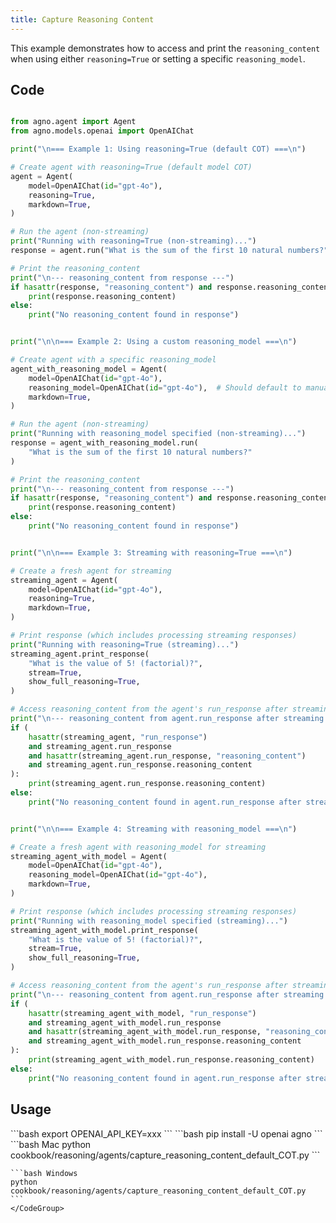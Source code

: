```yaml
---
title: Capture Reasoning Content
---
```


This example demonstrates how to access and print the `reasoning_content`
when using either `reasoning=True` or setting a specific `reasoning_model`.
## Code

```python cookbook/reasoning/agents/capture_reasoning_content_default_COT.py

from agno.agent import Agent
from agno.models.openai import OpenAIChat

print("\n=== Example 1: Using reasoning=True (default COT) ===\n")

# Create agent with reasoning=True (default model COT)
agent = Agent(
    model=OpenAIChat(id="gpt-4o"),
    reasoning=True,
    markdown=True,
)

# Run the agent (non-streaming)
print("Running with reasoning=True (non-streaming)...")
response = agent.run("What is the sum of the first 10 natural numbers?")

# Print the reasoning_content
print("\n--- reasoning_content from response ---")
if hasattr(response, "reasoning_content") and response.reasoning_content:
    print(response.reasoning_content)
else:
    print("No reasoning_content found in response")


print("\n\n=== Example 2: Using a custom reasoning_model ===\n")

# Create agent with a specific reasoning_model
agent_with_reasoning_model = Agent(
    model=OpenAIChat(id="gpt-4o"),
    reasoning_model=OpenAIChat(id="gpt-4o"),  # Should default to manual COT
    markdown=True,
)

# Run the agent (non-streaming)
print("Running with reasoning_model specified (non-streaming)...")
response = agent_with_reasoning_model.run(
    "What is the sum of the first 10 natural numbers?"
)

# Print the reasoning_content
print("\n--- reasoning_content from response ---")
if hasattr(response, "reasoning_content") and response.reasoning_content:
    print(response.reasoning_content)
else:
    print("No reasoning_content found in response")


print("\n\n=== Example 3: Streaming with reasoning=True ===\n")

# Create a fresh agent for streaming
streaming_agent = Agent(
    model=OpenAIChat(id="gpt-4o"),
    reasoning=True,
    markdown=True,
)

# Print response (which includes processing streaming responses)
print("Running with reasoning=True (streaming)...")
streaming_agent.print_response(
    "What is the value of 5! (factorial)?",
    stream=True,
    show_full_reasoning=True,
)

# Access reasoning_content from the agent's run_response after streaming
print("\n--- reasoning_content from agent.run_response after streaming ---")
if (
    hasattr(streaming_agent, "run_response")
    and streaming_agent.run_response
    and hasattr(streaming_agent.run_response, "reasoning_content")
    and streaming_agent.run_response.reasoning_content
):
    print(streaming_agent.run_response.reasoning_content)
else:
    print("No reasoning_content found in agent.run_response after streaming")


print("\n\n=== Example 4: Streaming with reasoning_model ===\n")

# Create a fresh agent with reasoning_model for streaming
streaming_agent_with_model = Agent(
    model=OpenAIChat(id="gpt-4o"),
    reasoning_model=OpenAIChat(id="gpt-4o"),
    markdown=True,
)

# Print response (which includes processing streaming responses)
print("Running with reasoning_model specified (streaming)...")
streaming_agent_with_model.print_response(
    "What is the value of 5! (factorial)?",
    stream=True,
    show_full_reasoning=True,
)

# Access reasoning_content from the agent's run_response after streaming
print("\n--- reasoning_content from agent.run_response after streaming ---")
if (
    hasattr(streaming_agent_with_model, "run_response")
    and streaming_agent_with_model.run_response
    and hasattr(streaming_agent_with_model.run_response, "reasoning_content")
    and streaming_agent_with_model.run_response.reasoning_content
):
    print(streaming_agent_with_model.run_response.reasoning_content)
else:
    print("No reasoning_content found in agent.run_response after streaming")

```

## Usage

<Steps>
  <Snippet file="create-venv-step.mdx" />

  <Step title="Set your API key">
    ```bash
    export OPENAI_API_KEY=xxx
    ```
  </Step>

  <Step title="Install libraries">
    ```bash
    pip install -U openai agno
    ```
  </Step>

  <Step title="Run Example">
    <CodeGroup>
    ```bash Mac
    python cookbook/reasoning/agents/capture_reasoning_content_default_COT.py
    ```

    ```bash Windows
    python cookbook/reasoning/agents/capture_reasoning_content_default_COT.py
    ```
    </CodeGroup>
  </Step>
</Steps>
